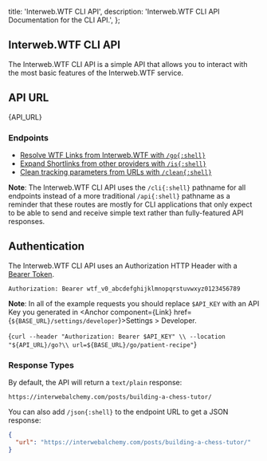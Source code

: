   title: 'Interweb.WTF CLI API',
  description: 'Interweb.WTF CLI API Documentation for the CLI API.',
};


## Interweb.WTF CLI API

The Interweb.WTF CLI API is a simple API that allows you to interact with the most basic
features of the Interweb.WTF service.

<ApiBetaNotice />

## API URL

<CodeBlock lang="shell">{API_URL}</CodeBlock>

### Endpoints

- [Resolve WTF Links from Interweb.WTF with `/go{:shell}`](/docs/cli/v0/go)
- [Expand Shortlinks from other providers with `/is{:shell}`](/docs/cli/v0/is)
- [Clean tracking parameters from URLs with `/clean{:shell}`](/docs/cli/v0/clean)

**Note**: The Interweb.WTF CLI API uses the `/cli{:shell}` pathname for all endpoints
instead of a more traditional `/api{:shell}` pathname as a reminder that these routes
are mostly for CLI applications that only expect to be able to send and receive simple
text rather than fully-featured API responses.

## Authentication

The Interweb.WTF CLI API uses an Authorization HTTP Header with a [Bearer Token](https://swagger.io/docs/specification/v3_0/authentication/bearer-authentication/).

```http
Authorization: Bearer wtf_v0_abcdefghijklmnopqrstuvwxyz0123456789
```

**Note**: In all of the example requests you should replace `$API_KEY` with an API
Key you generated in <Anchor component={Link} href={`${BASE_URL}/settings/developer`}>Settings > Developer</Anchor>.

<CodeBlock lang="shell">{`curl --header "Authorization: Bearer $API_KEY" \\
  --location "${API_URL}/go?\\
  url=${BASE_URL}/go/patient-recipe"`}</CodeBlock>

### Response Types

By default, the API will return a `text/plain` response:

```text
https://interwebalchemy.com/posts/building-a-chess-tutor/
```

You can also add `/json{:shell}` to the endpoint URL to get a JSON response:

```json
{
  "url": "https://interwebalchemy.com/posts/building-a-chess-tutor/"
}
```
